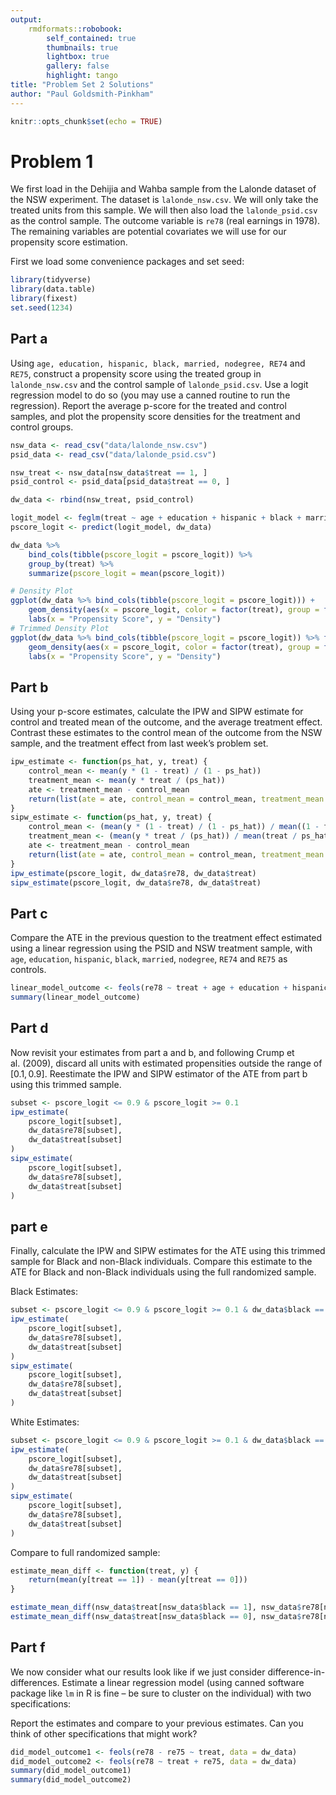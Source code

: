 ```yaml
---
output:
    rmdformats::robobook:
        self_contained: true
        thumbnails: true
        lightbox: true
        gallery: false
        highlight: tango
title: "Problem Set 2 Solutions"
author: "Paul Goldsmith-Pinkham"
---
```



```r
knitr::opts_chunk$set(echo = TRUE)
```

# Problem 1
We first load in the Dehijia and Wahba sample from the Lalonde dataset of the NSW experiment. The dataset is ``lalonde_nsw.csv``. We will only take the treated units from this sample. We will then also load the ``lalonde_psid.csv`` as the control sample.  The outcome variable is ``re78`` (real earnings in 1978). The remaining variables are potential covariates we will use for our propensity score estimation.

First we load some convenience packages and set seed:
```r
library(tidyverse)
library(data.table)
library(fixest)
set.seed(1234)
```
## Part a
Using ``age, education, hispanic, black, married, nodegree, RE74`` and ``RE75``, construct a propensity score using the treated group in ``lalonde_nsw.csv`` and the control sample of ``lalonde_psid.csv``.  Use a logit regression model to do so (you may use a canned routine to run the regression). Report the average p-score for the treated and control samples, and plot the propensity score densities for the treatment and control groups.

```r
nsw_data <- read_csv("data/lalonde_nsw.csv")
psid_data <- read_csv("data/lalonde_psid.csv")

nsw_treat <- nsw_data[nsw_data$treat == 1, ]
psid_control <- psid_data[psid_data$treat == 0, ]

dw_data <- rbind(nsw_treat, psid_control)
```

```r
logit_model <- feglm(treat ~ age + education + hispanic + black + married + nodegree + re74 + re75, data = dw_data, family = "binomial")
pscore_logit <- predict(logit_model, dw_data)

dw_data %>%
    bind_cols(tibble(pscore_logit = pscore_logit)) %>%
    group_by(treat) %>%
    summarize(pscore_logit = mean(pscore_logit))
```

```r
# Density Plot
ggplot(dw_data %>% bind_cols(tibble(pscore_logit = pscore_logit))) +
    geom_density(aes(x = pscore_logit, color = factor(treat), group = factor(treat))) +
    labs(x = "Propensity Score", y = "Density")
# Trimmed Density Plot
ggplot(dw_data %>% bind_cols(tibble(pscore_logit = pscore_logit)) %>% filter(pscore_logit > 0.1 & pscore_logit < 0.9)) +
    geom_density(aes(x = pscore_logit, color = factor(treat), group = factor(treat))) +
    labs(x = "Propensity Score", y = "Density")
```


## Part b
Using your p-score estimates, calculate the IPW and SIPW
    estimate for control and treated mean of the outcome, and the
    average treatment effect. Contrast these estimates to the control
    mean of the outcome from the NSW sample, and the treatment effect
    from last week's problem set.

```r
ipw_estimate <- function(ps_hat, y, treat) {
    control_mean <- mean(y * (1 - treat) / (1 - ps_hat))
    treatment_mean <- mean(y * treat / (ps_hat))
    ate <- treatment_mean - control_mean
    return(list(ate = ate, control_mean = control_mean, treatment_mean = treatment_mean))
}
sipw_estimate <- function(ps_hat, y, treat) {
    control_mean <- (mean(y * (1 - treat) / (1 - ps_hat)) / mean((1 - treat) / (1 - ps_hat)))
    treatment_mean <- (mean(y * treat / (ps_hat)) / mean(treat / ps_hat))
    ate <- treatment_mean - control_mean
    return(list(ate = ate, control_mean = control_mean, treatment_mean = treatment_mean))
}
ipw_estimate(pscore_logit, dw_data$re78, dw_data$treat)
sipw_estimate(pscore_logit, dw_data$re78, dw_data$treat)
```

## Part c
Compare the ATE in the previous question to the treatment
    effect estimated using a linear regression using the PSID and NSW
    treatment sample, with `age`, `education`,
    `hispanic`, `black`, `married`,
    `nodegree`, `RE74` and `RE75` as controls.

```r
linear_model_outcome <- feols(re78 ~ treat + age + education + hispanic + black + married + nodegree + re74 + re75, data = dw_data)
summary(linear_model_outcome)
```

## Part d
Now revisit your estimates from part a and b, and following
    Crump et al. (2009), discard all units with estimated propensities
    outside the range of $[0.1, 0.9]$. Reestimate the IPW and SIPW
    estimator of the ATE from part b using this trimmed sample.

```r
subset <- pscore_logit <= 0.9 & pscore_logit >= 0.1
ipw_estimate(
    pscore_logit[subset],
    dw_data$re78[subset],
    dw_data$treat[subset]
)
sipw_estimate(
    pscore_logit[subset],
    dw_data$re78[subset],
    dw_data$treat[subset]
)
```

## part e
Finally, calculate the IPW and SIPW estimates for the ATE
    using this trimmed sample for Black and non-Black
    individuals. Compare this estimate to the ATE for Black and
    non-Black individuals using the full randomized sample.

Black Estimates:
```r
subset <- pscore_logit <= 0.9 & pscore_logit >= 0.1 & dw_data$black == 1
ipw_estimate(
    pscore_logit[subset],
    dw_data$re78[subset],
    dw_data$treat[subset]
)
sipw_estimate(
    pscore_logit[subset],
    dw_data$re78[subset],
    dw_data$treat[subset]
)
```

White Estimates:
```r
subset <- pscore_logit <= 0.9 & pscore_logit >= 0.1 & dw_data$black == 0
ipw_estimate(
    pscore_logit[subset],
    dw_data$re78[subset],
    dw_data$treat[subset]
)
sipw_estimate(
    pscore_logit[subset],
    dw_data$re78[subset],
    dw_data$treat[subset]
)
```

Compare to full randomized sample:
```r
estimate_mean_diff <- function(treat, y) {
    return(mean(y[treat == 1]) - mean(y[treat == 0]))
}

estimate_mean_diff(nsw_data$treat[nsw_data$black == 1], nsw_data$re78[nsw_data$black == 1])
estimate_mean_diff(nsw_data$treat[nsw_data$black == 0], nsw_data$re78[nsw_data$black == 0])
```


## Part f
We now consider what our results look like if we just consider difference-in-differences. Estimate a linear regression model (using canned software package like `lm` in R is fine -- be sure to cluster on the individual) with two specifications:
    \begin{enumerate}
      \item The difference in `RE78` less `RE75` on the left hand side against a treatment indicator. 
      \item `RE78` on the left hand side against a treatment indicator and `RE75`.
    \end{enumerate}
  Report the estimates and compare to your previous estimates. Can you think of other specifications that might work? 

```r
did_model_outcome1 <- feols(re78 - re75 ~ treat, data = dw_data)
did_model_outcome2 <- feols(re78 ~ treat + re75, data = dw_data)
summary(did_model_outcome1)
summary(did_model_outcome2)
```
